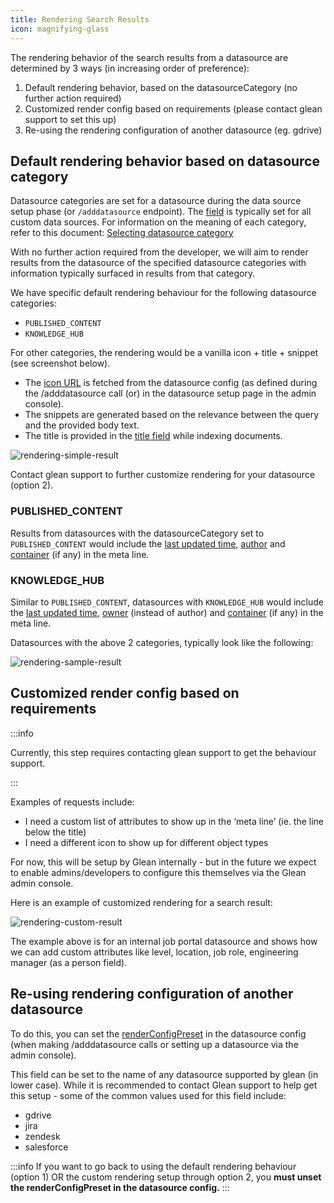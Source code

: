 ```yaml
---
title: Rendering Search Results
icon: magnifying-glass
---
```


The rendering behavior of the search results from a datasource are determined by 3 ways (in increasing order of preference):

1. Default rendering behavior, based on the datasourceCategory (no further action required)
2. Customized render config based on requirements (please contact glean support to set this up)
3. Re-using the rendering configuration of another datasource (eg. gdrive)

## Default rendering behavior based on datasource category

Datasource categories are set for a datasource during the data source setup phase (or `/adddatasource` endpoint). The [field](https://developers.glean.com/docs/indexing_api_datasource_category/) is typically set for all custom data sources. For information on the meaning of each category, refer to this document: [Selecting datasource category](https://developers.glean.com/docs/indexing_api_datasource_category/)

With no further action required from the developer, we will aim to render results from the datasource of the specified datasource categories with information typically surfaced in results from that category.

We have specific default rendering behaviour for the following datasource categories:

- `PUBLISHED_CONTENT`
- `KNOWLEDGE_HUB`

For other categories, the rendering would be a vanilla icon + title + snippet (see screenshot below).

- The [icon URL](https://developers.glean.com/indexing/tag/Datasources/paths/~1adddatasource/post/#!path=iconUrl&t=request) is fetched from the datasource config (as defined during the /adddatasource call (or) in the datasource setup page in the admin console).
- The snippets are generated based on the relevance between the query and the provided body text.
- The title is provided in the [title field](https://developers.glean.com/indexing/tag/Documents/paths/~1bulkindexdocuments/post/#!path=documents/title&t=request) while indexing documents.

![rendering-simple-result](./images/rendering-simple-result.png '#width=calc(90% - 10px);vertical-align=top;')

Contact glean support to further customize rendering for your datasource (option 2).

### PUBLISHED_CONTENT

Results from datasources with the datasourceCategory set to `PUBLISHED_CONTENT` would include the [last updated time](https://developers.glean.com/indexing/tag/Documents/paths/~1bulkindexdocuments/post/#!path=documents/updatedAt&t=request), [author](https://developers.glean.com/indexing/tag/Documents/paths/~1bulkindexdocuments/post/#!path=documents/author&t=request) and [container](https://developers.glean.com/indexing/tag/Documents/paths/~1bulkindexdocuments/post/#!path=documents/container&t=request) (if any) in the meta line.

### KNOWLEDGE_HUB

Similar to `PUBLISHED_CONTENT`, datasources with `KNOWLEDGE_HUB` would include the [last updated time](https://developers.glean.com/indexing/tag/Documents/paths/~1bulkindexdocuments/post/#!path=documents/updatedAt&t=request), [owner](https://developers.glean.com/indexing/tag/Documents/paths/~1bulkindexdocuments/post/#!path=documents/owner&t=request) (instead of author) and [container](https://developers.glean.com/indexing/tag/Documents/paths/~1bulkindexdocuments/post/#!path=documents/container&t=request) (if any) in the meta line.

Datasources with the above 2 categories, typically look like the following:

![rendering-sample-result](./images/rendering-sample-result.png '#width=calc(90% - 10px);vertical-align=top;')

## Customized render config based on requirements

:::info

Currently, this step requires contacting glean support to get the behaviour support.

:::

Examples of requests include:

- I need a custom list of attributes to show up in the ‘meta line’ (ie. the line below the title)
- I need a different icon to show up for different object types

For now, this will be setup by Glean internally - but in the future we expect to enable admins/developers to configure this themselves via the Glean admin console.

Here is an example of customized rendering for a search result:

![rendering-custom-result](./images/rendering-custom-result.png '#width=calc(90% - 10px);vertical-align=top;')

The example above is for an internal job portal datasource and shows how we can add custom attributes like level, location, job role, engineering manager (as a person field).

## Re-using rendering configuration of another datasource

To do this, you can set the [renderConfigPreset](https://developers.glean.com/indexing/tag/Datasources/paths/~1adddatasource/post/#!path=renderConfigPreset&t=request) in the datasource config (when making /adddatasource calls or setting up a datasource via the admin console).

This field can be set to the name of any datasource supported by glean (in lower case). While it is recommended to contact Glean support to help get this setup - some of the common values used for this field include:

- gdrive
- jira
- zendesk
- salesforce

:::info
  If you want to go back to using the default rendering behaviour (option 1) OR
  the custom rendering setup through option 2, you **must unset the
  renderConfigPreset in the datasource config.**
:::
